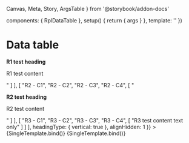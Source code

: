   Canvas,
  Meta,
  Story,
  ArgsTable
} from '@storybook/addon-docs'

  components: { RplDataTable },
  setup() {
    return { args }
  },
  template: '<RplDataTable v-bind="args" />'
})

<Meta
  title='Core/Containers/Data table'
  component={RplDataTable}
/>

# Data table

<ArgsTable of={RplDataTable} />

<Canvas>
  <Story
    name="Custom content"
    play={a11yStoryCheck}
    args={{
      caption: "Optional table caption",
      footer: "Optional table footer",
      columns: [
        "Column 1",
        "Column 2",
        "Column 3",
        "Column 4"
      ],
      items: [
        [
          "R1 - C1",
          "R1 - C2",
          "R1 - C3",
          "R1 - C4",
          [
            "<p><strong>R1 test heading</strong></p><p>R1 test content</p>"
          ]
        ],
        [
          "R2 - C1",
          "R2 - C2",
          "R2 - C3",
          "R2 - C4",
          [
            "<p><strong>R2 test heading</strong></p><p>R2 test content</p>"
          ]
        ],
        [
          "R3 - C1",
          "R3 - C2",
          "R3 - C3",
          "R3 - C4",
          [
            "R3 test content text only"
          ]
        ]
      ],
      headingType: {
        vertical: true
      },
      alignHidden: 1
    }}
  >
    {SingleTemplate.bind()}
  </Story>
</Canvas>

<Canvas>
  <Story
    name="Structured content"
    play={a11yStoryCheck}
    args={{
      caption: "Optional table caption",
      footer: "Optional table footer",
      columns: [
        "Column 1",
        "Column 2",
        "Column 3",
        "Column 4"
      ],
      items: [
        [
          "R1 - C1",
          "R1 - C2",
          "R1 - C3",
          "R1 - C4",
          [
            [
              {
                items: [
                  {
                    heading: "R1 test heading",
                    content: "R1 test content"
                  },
                  {
                    heading: "R1 test heading 2",
                    content: "R1 test content 2"
                  }
                ]
              }
            ]
          ]
        ],
        [
          "R2 - C1",
          "R2 - C2",
          "R2 - C3",
          "R2 - C4",
          [
            [
              {
                items: [
                  {
                    heading: "R2 test heading",
                    content: "R2 test content"
                  },
                  {
                    heading: "R2 test heading 2",
                    content: "R2 test content 2"
                  },
                  {
                    heading: "R2 test heading 3",
                    content: "R2 test content 3"
                  }
                ]
              }
            ]
          ]
        ],
        [
          "R3 - C1",
          "R3 - C2",
          "R3 - C3",
          "R3 - C4",
          [
            [
              {
                items: [
                  {
                    heading: "R3 test heading",
                    content: "R3 test content"
                  }
                ]
              }
            ]
          ]
        ]
      ],
      headingType: {
        vertical: true
      },
      alignHidden: 1
    }}
  >
    {SingleTemplate.bind()}
  </Story>
</Canvas>
